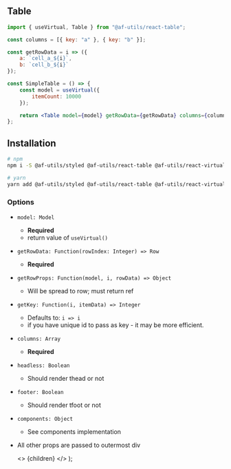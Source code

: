 
## Table

```jsx
import { useVirtual, Table } from "@af-utils/react-table";

const columns = [{ key: "a" }, { key: "b" }];

const getRowData = i => ({
    a: `cell_a_${i}`,
    b: `cell_b_${i}`
});

const SimpleTable = () => {
    const model = useVirtual({
        itemCount: 10000
    });

    return <Table model={model} getRowData={getRowData} columns={columns} />;
};
```

## Installation

```bash
# npm
npm i -S @af-utils/styled @af-utils/react-table @af-utils/react-virtual-headless prop-types use-sync-external-store

# yarn
yarn add @af-utils/styled @af-utils/react-table @af-utils/react-virtual-headless prop-types use-sync-external-store
```

### Options

-   `model: Model`
    -   **Required**
    -   return value of <Link href="/virtual/headless#use-virtual"><a>`useVirtual()`</a></Link>
-   `getRowData: Function(rowIndex: Integer) => Row`
    -   **Required**
-   `getRowProps: Function(model, i, rowData) => Object`
    -   Will be spread to row; must return ref
-   `getKey: Function(i, itemData) => Integer`
    -   Defaults to: `i => i`
    -   if you have unique id to pass as key - it may be more efficient.
-   `columns: Array`
    -   **Required**
-   `headless: Boolean`
    -   Should render thead or not
-   `footer: Boolean`
    -   Should render tfoot or not
-   `components: Object`

    -   See components implementation

-   All other props are passed to outermost div

    <>
        <CommonHead title="Docs:  Table" />
        {children}
    </>
);

